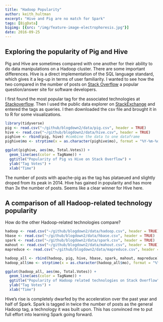 ```yaml
---
title: "Hadoop Popularity"
author: keith_hultman
excerpt: "Hive and Pig are no match for Spark"
tags: [BigData]
bigimg: [{src: "/img/feature-image-electrophoresis.jpg"}]
date: 2016-09-25
---
```


## Exploring the popularity of Pig and Hive

Pig and Hive are sometimes compared with one another for their ability to do data manipulations on a Hadoop cluster. There are some important differences. Hive is a direct implementation of the SQL language standard, which gives it a leg-up in terms of user familiarity. I wanted to see how the two compared in the number of posts on [Stack Overflow](http://stackoverflow.com/) a popular question/answer site for software developers. 

I first found the most popular tag for the associated technologies at [Stackoverflow](http://stackoverflow.com/tags). Then I used the public data explorer on [StackExchange](http://data.stackexchange.com/stackoverflow/query/440749/anonymous-feedback-votes-over-time-on-a-specific-tag?tagname=ocaml&ref=survey-2016#graph) and entered the tags as queries. I then downloaded the csv file and brought it in to R for some visualizations. 


```r
library(tidyverse)
pig <- read.csv("~/github/blogdown2/data/pig.csv", header = TRUE)
hive <- read.csv("~/github/blogdown2/data/hive.csv", header = TRUE)
pighive <- rbind(pig, hive) #combine the data to one dataframe
pighive$mo <- strptime(x = as.character(pighive$mo), format = "%Y-%m-%d %H:%M:%S")

ggplot(pighive, aes(mo, Total.Votes)) +
  geom_line(aes(color = TagName)) + 
  ggtitle("Popularity of Pig vs Hive on Stack Overflow") +
  ylab("Tag Votes") +
  xlab("Time")
```


The number of posts with apache-pig as the tag has plataeued and slightly droped from its peak in 2014. Hive has gained in popularity and has more than 3x the number of posts. Seems like a clear winner for Hive here.  

## A comparison of all Hadoop-related technology popularity

How do the other Hadoop-related technologies compare? 

```r
hadoop <- read.csv("~/github/blogdown2/data/hadoop.csv", header = TRUE)
hbase <- read.csv("~/github/blogdown2/data/hbase.csv", header = TRUE)
spark <- read.csv("~/github/blogdown2/data/spark.csv", header = TRUE)
mahout <- read.csv("~/github/blogdown2/data/mahout.csv", header = TRUE)
mapreduce <- read.csv("~/github/blogdown2/data/mapreduce.csv", header = TRUE)

hadoop_all <- rbind(hadoop, pig, hive, hbase, spark, mahout, mapreduce) #combine the data to one dataframe
hadoop_all$mo <- strptime(x = as.character(hadoop_all$mo), format = "%Y-%m-%d %H:%M:%S")

ggplot(hadoop_all, aes(mo, Total.Votes)) +
  geom_line(aes(color = TagName)) + 
  ggtitle("Popularity of Hadoop related technologies on Stack Overflow") +
  ylab("Tag Votes") +
  xlab("Time")
```

Hive's rise is completely dwarfed by the acceleration over the past year and half of Spark. Spark is tagged in twice the number of posts as the general Hadoop tag, a technology it was built upon. This has convinced me to put full effort into learning Spark going forward. 

